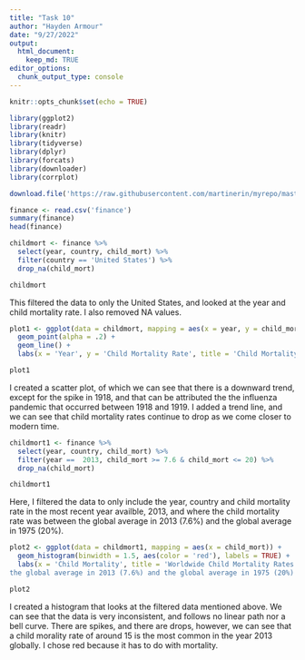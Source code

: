 ```yaml
---
title: "Task 10"
author: "Hayden Armour"
date: "9/27/2022"
output: 
  html_document:
    keep_md: TRUE
editor_options: 
  chunk_output_type: console
---
```


```r
knitr::opts_chunk$set(echo = TRUE)
```


```r
library(ggplot2)
library(readr)
library(knitr)
library(tidyverse)
library(dplyr)
library(forcats)
library(downloader)
library(corrplot)
```


```r
download.file('https://raw.githubusercontent.com/martinerin/myrepo/master/financing_healthcare.csv', 'finance')
```


```r
finance <- read.csv('finance') 
summary(finance)
head(finance)
```


```r
childmort <- finance %>%
  select(year, country, child_mort) %>%
  filter(country == 'United States') %>%
  drop_na(child_mort)

childmort
```
This filtered the data to only the United States, and looked at the year and child mortality rate. I also removed NA values. 

```r
plot1 <- ggplot(data = childmort, mapping = aes(x = year, y = child_mort)) +
  geom_point(alpha = .2) +
  geom_line() +
  labs(x = 'Year', y = 'Child Mortality Rate', title = 'Child Mortality Rate through the Years in the United States')

plot1
```
I created a scatter plot, of which we can see that there is a downward trend, except for the spike in 1918, and that can be attributed the the influenza pandemic that occurred between 1918 and 1919. I added a trend line, and we can see that child mortality rates continue to drop as we come closer to modern time. 


```r
childmort1 <- finance %>%
  select(year, country, child_mort) %>%
  filter(year ==  2013, child_mort >= 7.6 & child_mort <= 20) %>%
  drop_na(child_mort)

childmort1
```
Here, I filtered the data to only include the year, country and child mortality rate in the most recent year availble, 2013, and where the child mortality rate was between the global average in 2013 (7.6%) and the global average in 1975 (20%). 



```r
plot2 <- ggplot(data = childmort1, mapping = aes(x = child_mort)) +
  geom_histogram(binwidth = 1.5, aes(color = 'red'), labels = TRUE) +
  labs(x = 'Child Mortality', title = 'Worldwide Child Mortality Rates', subtitle = 'For the year 2013, and where the mortality rate falls between 
the global average in 2013 (7.6%) and the global average in 1975 (20%)') 

plot2
```
I created a histogram that looks at the filtered data mentioned above. We can see that the data is very inconsistent, and follows no linear path nor a bell curve. There are spikes, and there are drops, however, we can see that a child morality rate of around 15 is the most common in the year 2013 globally. I chose red because it has to do with mortality. 















